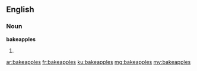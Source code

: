 ==English==

===Noun===
'''bakeapples'''

# {{plural of|bakeapple}}

[[ar:bakeapples]]
[[fr:bakeapples]]
[[ku:bakeapples]]
[[mg:bakeapples]]
[[my:bakeapples]]